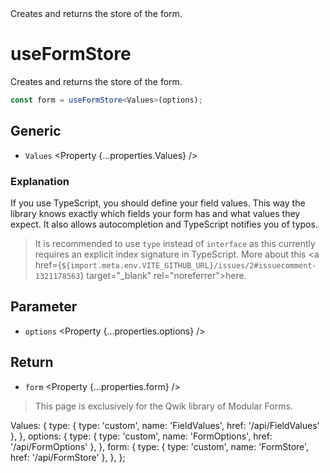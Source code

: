 
<Title>useFormStore</Title>
<Description>Creates and returns the store of the form.</Description>

# useFormStore

<Qwik block>

Creates and returns the store of the form.

```ts
const form = useFormStore<Values>(options);
```

## Generic

- `Values` <Property {...properties.Values} />

### Explanation

If you use TypeScript, you should define your field values. This way the library knows exactly which fields your form has and what values they expect. It also allows autocompletion and TypeScript notifies you of typos.

> It is recommended to use `type` instead of `interface` as this currently requires an explicit index signature in TypeScript. More about this <a href={`${import.meta.env.VITE_GITHUB_URL}/issues/2#issuecomment-1321178563`} target="\_blank" rel="noreferrer">here</a>.

## Parameter

- `options` <Property {...properties.options} />

## Return

- `form` <Property {...properties.form} />

</Qwik>

<Solid block>

> This page is exclusively for the Qwik library of Modular Forms.

</Solid>

  Values: {
    type: { type: 'custom', name: 'FieldValues', href: '/api/FieldValues' },
  },
  options: {
    type: { type: 'custom', name: 'FormOptions', href: '/api/FormOptions' },
  },
  form: {
    type: { type: 'custom', name: 'FormStore', href: '/api/FormStore' },
  },
};
